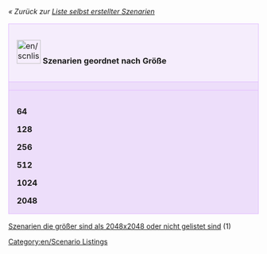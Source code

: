 ''« Zurück zur [[Main/de/Liste selbst erstellter Szenarien|Liste selbst erstellter Szenarien]]''

{| cellspacing="3" class="mainpagetable" align="center" width="100%"
|- valign="top" 
|colspan="7" style="font-size: 100%; BACKGROUND-COLOR: #F5EDFC; border: 1px solid #E1BBFF; margin: 0; padding: 1em; text-align: left; width:14%"|[[File:en/scnlist-size.png|48px]] <font size="3">'''Szenarien geordnet nach Größe'''</font>
|-
|style="font-size: 100%; BACKGROUND-COLOR: #EDDEFA; border: 1px solid #E1BBFF; margin: 0; padding: 1em 1em 0em 1em; text-align: left;"|
|style="font-size: 100%; BACKGROUND-COLOR: #EDDEFA; border: 1px solid #E1BBFF; margin: 0; padding: 1em 1em 0em 1em; text-align: left;"|'''64'''
|style="font-size: 100%; BACKGROUND-COLOR: #EDDEFA; border: 1px solid #E1BBFF; margin: 0; padding: 1em 1em 0em 1em; text-align: left;"|'''128'''
|style="font-size: 100%; BACKGROUND-COLOR: #EDDEFA; border: 1px solid #E1BBFF; margin: 0; padding: 1em 1em 0em 1em; text-align: left;"|'''256'''
|style="font-size: 100%; BACKGROUND-COLOR: #EDDEFA; border: 1px solid #E1BBFF; margin: 0; padding: 1em 1em 0em 1em; text-align: left;"|'''512'''
|style="font-size: 100%; BACKGROUND-COLOR: #EDDEFA; border: 1px solid #E1BBFF; margin: 0; padding: 1em 1em 0em 1em; text-align: left;"|'''1024'''
|style="font-size: 100%; BACKGROUND-COLOR: #EDDEFA; border: 1px solid #E1BBFF; margin: 0; padding: 1em 1em 0em 1em; text-align: left;"|'''2048'''
|-
|style="font-size: 100%; BACKGROUND-COLOR: #EDDEFA; border: 1px solid #E1BBFF; margin: 0; padding: 1em 1em 0em 1em; text-align: left;"|
'''64'''

'''128'''

'''256'''

'''512'''

'''1024'''

'''2048'''
|style="font-size: 100%; BACKGROUND-COLOR: #EDDEFA; border: 1px solid #E1BBFF; margin: 0; padding: 1em 1em 0em 1em; text-align: left;"|
[[Main/en/Scenarios by Size 64x64|64x64]]

[[Main/en/Scenarios by Size 64x128|64x128]]

[[Main/en/Scenarios by Size 64x256|64x256]]

[[Main/en/Scenarios by Size 64x512|64x512]]

[[Main/en/Scenarios by Size 64x1024|64x1024]]

[[Main/en/Scenarios by Size 64x2048|64x2048]]
|style="font-size: 100%; BACKGROUND-COLOR: #EDDEFA; border: 1px solid #E1BBFF; margin: 0; padding: 1em 1em 0em 1em; text-align: left;"|
[[Main/en/Scenarios by Size 128x64|128x64]]

[[Main/en/Scenarios by Size 128x128|128x128]] (1)

[[Main/en/Scenarios by Size 128x256|128x256]]

[[Main/en/Scenarios by Size 128x512|128x512]]

[[Main/en/Scenarios by Size 128x1024|128x1024]]

[[Main/en/Scenarios by Size 128x2048|128x2048]]
|style="font-size: 100%; BACKGROUND-COLOR: #EDDEFA; border: 1px solid #E1BBFF; margin: 0; padding: 1em 1em 0em 1em; text-align: left;"|
[[Main/en/Scenarios by Size 256x64|256x64]]

[[Main/en/Scenarios by Size 256x128|256x128]]

[[Main/en/Scenarios by Size 256x256|256x256]] (15)

[[Main/en/Scenarios by Size 256x512|256x512]]

[[Main/en/Scenarios by Size 256x1024|256x1024]]

[[Main/en/Scenarios by Size 256x2048|256x2048]]
|style="font-size: 100%; BACKGROUND-COLOR: #EDDEFA; border: 1px solid #E1BBFF; margin: 0; padding: 1em 1em 0em 1em; text-align: left;"|
[[Main/en/Scenarios by Size 512x64|512x64]]

[[Main/en/Scenarios by Size 512x128|512x128]] (1)

[[Main/en/Scenarios by Size 512x256|512x256]] (1)

[[Main/en/Scenarios by Size 512x512|512x512]] (13)

[[Main/en/Scenarios by Size 512x1024|512x1024]] (1)

[[Main/en/Scenarios by Size 512x2048|512x2048]] (1)
|style="font-size: 100%; BACKGROUND-COLOR: #EDDEFA; border: 1px solid #E1BBFF; margin: 0; padding: 1em 1em 0em 1em; text-align: left;"|
[[Main/en/Scenarios by Size 1024x64|1024x64]]

[[Main/en/Scenarios by Size 1024x128|1024x128]] (1)

[[Main/en/Scenarios by Size 1024x256|1024x256]]

[[Main/en/Scenarios by Size 1024x512|1024x512]] (2)

[[Main/en/Scenarios by Size 1024x1024|1024x1024]] (7)

[[Main/en/Scenarios by Size 1024x2048|1024x2048]]
|style="font-size: 100%; BACKGROUND-COLOR: #EDDEFA; border: 1px solid #E1BBFF; margin: 0; padding: 1em 1em 0em 1em; text-align: left;"|
[[Main/en/Scenarios by Size 2048x64|2048x64]]

[[Main/en/Scenarios by Size 2048x128|2048x128]]

[[Main/en/Scenarios by Size 2048x256|2048x256]]

[[Main/en/Scenarios by Size 2048x512|2048x512]]

[[Main/en/Scenarios by Size 2048x1024|2048x1024]] (1)

[[Main/en/Scenarios by Size 2048x2048|2048x2048]] (6)

|}

[[Main/en/Scenarios with greater Size than 2048x2048 or Size not listed|Szenarien die größer sind als 2048x2048 oder nicht gelistet sind]] (1)

[[Category:en/Scenario Listings]]
